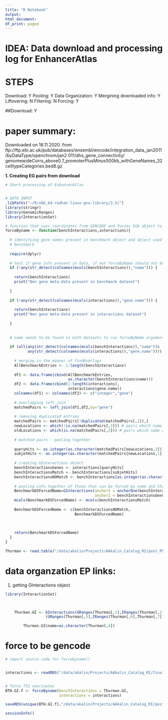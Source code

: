 ```yaml
---
title: "R Notebook"
output:
html_document:
df_print: paged
---
```


# IDEA: Data download and processing log for EnhancerAtlas

# STEPS
Download: Y
Pooling: Y
Data Organization: Y
Mergining downloaded info: Y
Liftovering: N
Filtering: N
Forcing: Y


##Download: Y

# paper summary:

Downloaded on 18.11.2020. from ftp://ftp.ebi.ac.uk/pub/databases/ensembl/encode/integration_data_jan2011/byDataType/openchrom/jan2 011/dhs_gene_connectivity/ genomewideCorrs_above0.7_promoterPlusMinus500kb_withGeneNames_32celltypeCategories.bed8.gz



__1. Creating EG pairs from download __

```r


# Short processing of EnhancerAtlas


# DATA INPUT
.libPaths("~/R/x86_64-redhat-linux-gnu-library/3.5/")
library(stringr)
library(GenomicRanges)
library(InteractionSet)

# function that uses coordinates from GENCODE and forces EGA object to have equal coordinates
forceByname <- function(benchInteractions,interactions){
  
  # identifying gene names present in benchmark object and object used to 
  # benchmark
  
  require(dplyr)
  
  # test if gene info present in data, if not forceByName should not be used
  if (!any(str_detect(colnames(mcols(benchInteractions)),"name"))) {
    
    return(benchInteractions)
    print("Non gene meta-data present in benchmark dataset")
    
  }
  
  if (!any(str_detect(colnames(mcols(interactions)),"gene.name"))) {
    
    return(benchInteractions)
    print("Non gene meta-data present in interactions dataset")
    
  }
  
  
  # name needs to be found in both datasets to run forceByName argument
  
  if (all(any(str_detect(colnames(mcols(benchInteractions)),"name"))&
          any(str_detect(colnames(mcols(interactions)),"gene.name")))) {
    
    # merging in the manner of findOverlaps
    AllBenchmarkEntries <- 1:length(benchInteractions)
    
    df1 <- data.frame(cbind(AllBenchmarkEntries,
                            as.character(benchInteractions$name)))
    df2 <- data.frame(cbind(1:length(interactions),
                            interactions$gene.name))
    colnames(df1) <- colnames(df2) <- c("integer","gene")
    
    # overlapping left_join  
    matchedPairs <- left_join(df1,df2,by="gene")
    
    # removing duplicated entries
    matchedPairs <- matchedPairs[!duplicated(matchedPairs[,1]),]
    newLocations <- which(!is.na(matchedPairs[,3])) # pairs which name can be forced
    oldLocations <- which(is.na(matchedPairs[,3])) # pairs which name cannot be forced
    
    # matched pairs - pooling together
    
    queryHits <- as.integer(as.character(matchedPairs[newLocations,3]))
    subjetHits <- as.integer(as.character(matchedPairs[newLocations,1]))
    
    # creating GInteractions object    
    benchInteractionsGenes <- interactions[queryHits]
    benchInteractionsMatch <- benchInteractions[subjetHits]
    benchInteractionsNOMatch <- benchInteractions[as.integer(as.character(matchedPairs[oldLocations,1]))]
    
    # pooling info together of those that can be forced by name and those that cannot  
    BenchmarkDSForcedName=GInteractions(anchor1 = anchorOne(benchInteractionsMatch),
                                        anchor2 = benchInteractionsGenes)
    mcols(BenchmarkDSForcedName) <- mcols(benchInteractionsMatch)
    
    BenchmarkDSForcedName <- c(benchInteractionsNOMatch,
                               BenchmarkDSForcedName)
    
    
    
    return(BenchmarkDSForcedName)
  }
}

Thurman <- read.table("/data/akalin/Projects/AAkalin_Catalog_RI/post_PhD_analyses/Data/Thurman2012/genomewideCorrs_above0.7_promoterPlusMinus500kb_withGeneNames_32celltypeCategories.bed8", sep="\t",fill = T,he=F)


```

# data organzation EP links:
1. getting GInteractions object

```r

library(InteractionSet)


      
    Thurman.GI <- GInteractions(GRanges(Thurman[,1],IRanges(Thurman[,2],Thurman[,3])),
                  (GRanges(Thurman[,5],IRanges(Thurman[,6],Thurman[,7]))))

        Thurman.GI$name=as.character(Thurman[,4])

```



# force to be gencode

```r
# import source code for forcebyname()


interactions <- readRDS("/data/akalin/Projects/AAkalin_Catalog_RI/final_Version/Data/GENCODE/GENECODE_TSSes.rds")


# force TSS coorinates
BTH.GI.f <- forceByname(benchInteractions = Thurman.GI,
                        interactions = interactions)

saveRDS(unique(BTH.GI.f),"/data/akalin/Projects/AAkalin_Catalog_RI/post_PhD_analyses/Data/Thurman2012/Thurman.GI.forcedByName.rds")

```

```r

sessionInfo()
```
